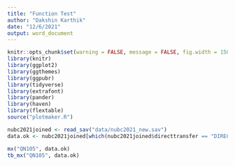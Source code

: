 ---
title: "Function Test"
author: "Dakshin Karthik"
date: "12/6/2021"
output: word_document
---

<!-- Setup and library calls -->
```{r setup, include=FALSE}
knitr::opts_chunk$set(warning = FALSE, message = FALSE, fig.width = 150, fig.height = 10)
library(knitr)
library(ggplot2)
library(ggthemes)
library(ggpubr)
library(tidyverse)
library(extrafont)
library(pander)
library(haven)
library(flextable)
source("plotmaker.R")
```


<!-- Reads and formats -->
```{R echo=FALSE}
nubc2021joined <- read_sav("data/nubc2021_new.sav")
data.ok <- nubc2021joined[which(nubc2021joined$directtransfer == "DIRECT-ENTRY" & nubc2021joined$campusName == "Okanagan"),]
```

```{R echo = FALSE, fig.height = 75}
mx("QN105", data.ok)
tb_mx("QN105", data.ok)
```

